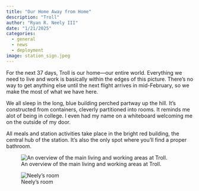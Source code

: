 ```yaml
---
title: "Our Home Away from Home"
description: "Troll"
author: "Ryan R. Neely III"
date: "1/21/2025"
categories:
  - general
  - news
  - deployment
image: station_sign.jpeg
---
```


For the next 37 days, Troll is our home—our entire world. Everything we need to live and work is basically within the edges of this picture. There’s no way to get anything else until the next flight arrives in mid-February, so we make the most of what we have here.

We all sleep in the long, blue building perched partway up the hill. It's constructed from containers, cleverly partitioned into rooms. It reminds me alot of being in college. I even had my name on a whiteboard welcoming me on the outside of my door.

All meals and station activities take place in the bright red building, the central hub of the station. It’s also the only spot where you’ll find a proper bathroom.


![An overview of the main living and working areas at Troll.](station_wide.jpeg)

![Neely's room](neelys_room.jpeg)